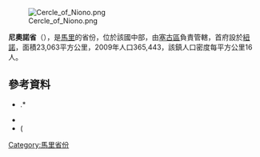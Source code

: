 [[Image:Cercle_of_Niono.png|right]]

'''尼奧諾省'''（{{lang-fr|Cercle de Niono}}），是[[馬里|馬里]]的省份，位於該國中部，由[[塞古區|塞古區]]負責管轄，首府設於[[紐諾|紐諾]]，面積23,063平方公里，2009年人口365,443，該鎮人口密度每平方公里16人。

==參考資料==
*{{citation | title=Synthèsis des Plans de Securité Alimentaire des Communes du Cercle de Niono 2008-2012 | publisher=Commissariat à la Sécurité Alimentaire, République du Mali, USAID-Mali | year=2008 | url=http://www.aec.msu.edu/fs2/mali_fd_strtgy/plans/segou/niono/psa_synthese_cerle_niono.pdf | language=fr | deadurl=yes | archiveurl=https://web.archive.org/web/20110906162503/http://www.aec.msu.edu/fs2/mali_fd_strtgy/plans/segou/niono/psa_synthese_cerle_niono.pdf | archivedate=2011年9月6日 | df= }}.*{{citation | url=http://instat.gov.ml/documentation/segou.pdf | publisher=République de Mali: Institut National de la Statistique | title=Resultats Provisoires RGPH 2009 (Région de Ségou) | language=fr | accessdate=2015-07-10 | archive-date=2011-07-22 | archive-url=https://web.archive.org/web/20110722215805/http://instat.gov.ml/documentation/segou.pdf | dead-url=no }}
*{{citation | year=1999 | title=Loi N°99-035/ du 10 Aout 1999 Portant Création des Collectivités Territoriales de Cercles et de Régions | url=http://www.matcl.gov.ml/PDF/LoiCreationCercleReg.pdf | publisher=Ministère de l'Administration Territoriales et des Collectivités Locales, République du Mali | language=fr | deadurl=yes | archiveurl=https://web.archive.org/web/20120309073942/http://www.matcl.gov.ml/PDF/LoiCreationCercleReg.pdf | archivedate=2012-03-09 }}
*({{citation | title=Communes de la Région de Ségou | publisher=Ministère de l’administration territoriale et des collectivités locales, République du Mali | url=http://www.matcl.gov.ml/pdf/ComRegSegou.pdf | language=fr | deadurl=yes | archiveurl=https://www.webcitation.org/6AnaeXgXv?url=http://www.matcl.gov.ml/pdf/ComRegSegou.pdf | archivedate=2012-09-19 }}

{{coord|14|45|N|6|00|W|dim:200000_region:ML-4_type:adm2nd_source:dewiki|display=title}}

{{塞古區}}

[[Category:馬里省份|Category:馬里省份]]


{{Mali-geo-stub}}